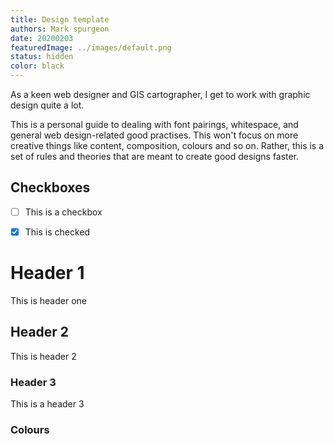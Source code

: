 ```yaml
---
title: Design template
authors: Mark spurgeon
date: 20200203
featuredImage: ../images/default.png
status: hidden
color: black
---
```


As a keen web designer and GIS cartographer, I get to work with graphic design quite a lot.

This is a personal guide to dealing with font pairings, whitespace, and general
web design-related good practises. This won't focus on more creative things like 
content, composition, colours and so on. Rather, this is a set 
of rules and theories that are meant to create good designs faster.


Checkboxes
----

- [ ] This is a checkbox 
- [x] This is checked


# Header 1

This is header one

## Header 2

This is header 2


### Header 3

This is a header 3


### Colours


<Legend style={{marginTop: 10}}>
  <Square bg="#e7be95" label="#e7be95" />
  <Square bg="#197163" label="#197163" />
</Legend>


<Legend style={{marginTop: 15, padding: 5, color: '#e7be95', backgroundColor: '#27211c'}}>
  <Square bg="#e7be95" label="#e7be95" />
  <Square bg="#197163" label="#197163" />
</Legend>